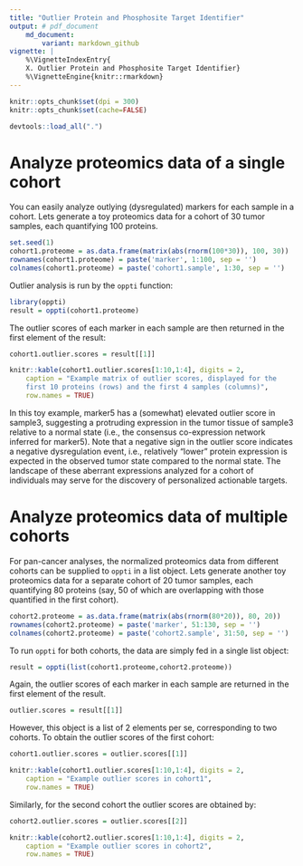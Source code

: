 ```yaml
---
title: "Outlier Protein and Phosphosite Target Identifier"
output: # pdf_document
    md_document:
        variant: markdown_github
vignette: |
    %\VignetteIndexEntry{
    X. Outlier Protein and Phosphosite Target Identifier}
    %\VignetteEngine{knitr::rmarkdown}
---
```


```r
knitr::opts_chunk$set(dpi = 300)
knitr::opts_chunk$set(cache=FALSE)
```

```r
devtools::load_all(".")
```

# Analyze proteomics data of a single cohort
You can easily analyze outlying (dysregulated) markers for each sample in a 
cohort. Lets generate a toy proteomics data for a cohort of 30 tumor samples,
each quantifying 100 proteins.
```r
set.seed(1)
cohort1.proteome = as.data.frame(matrix(abs(rnorm(100*30)), 100, 30)) 
rownames(cohort1.proteome) = paste('marker', 1:100, sep = '')
colnames(cohort1.proteome) = paste('cohort1.sample', 1:30, sep = '')
```
Outlier analysis is run by the `oppti` function:
```r
library(oppti)
result = oppti(cohort1.proteome)
```

The outlier scores of each marker in each sample are then returned in the first
element of the result:
```r
cohort1.outlier.scores = result[[1]] 
```
```r
knitr::kable(cohort1.outlier.scores[1:10,1:4], digits = 2, 
    caption = "Example matrix of outlier scores, displayed for the
    first 10 proteins (rows) and the first 4 samples (columns)",
    row.names = TRUE)
```

In this toy example, marker5 has a (somewhat) elevated outlier score in
sample3, suggesting a protruding expression in the tumor tissue of sample3
relative to a normal state (i.e., the consensus co-expression network inferred
for marker5). Note that a negative sign in the outlier score indicates a
negative dysregulation event, i.e., relatively "lower" protein expression is
expected in the observed tumor state compared to the normal state. The
landscape of these aberrant expressions analyzed for a cohort of individuals
may serve for the discovery of personalized actionable targets.

# Analyze proteomics data of multiple cohorts
For pan-cancer analyses, the normalized proteomics data from different cohorts
can be supplied to `oppti` in a list object. Lets generate another toy
proteomics data for a separate cohort of 20 tumor samples, each quantifying 80
proteins (say, 50 of which are overlapping with those quantified in the first
cohort).
```r
cohort2.proteome = as.data.frame(matrix(abs(rnorm(80*20)), 80, 20)) 
rownames(cohort2.proteome) = paste('marker', 51:130, sep = '')
colnames(cohort2.proteome) = paste('cohort2.sample', 31:50, sep = '')
```

To run `oppti` for both cohorts, the data are simply fed in a single list
object:
```r
result = oppti(list(cohort1.proteome,cohort2.proteome))
```

Again, the outlier scores of each marker in each sample are returned in the
first element of the result. 
```r
outlier.scores = result[[1]]
```

However, this object is a list of 2 elements per se, corresponding to two
cohorts. To obtain the outlier scores of the first cohort:
```r
cohort1.outlier.scores = outlier.scores[[1]]
```
```r
knitr::kable(cohort1.outlier.scores[1:10,1:4], digits = 2, 
    caption = "Example outlier scores in cohort1",
    row.names = TRUE)
```

Similarly, for the second cohort the outlier scores are obtained by:
```r
cohort2.outlier.scores = outlier.scores[[2]]
```
```r
knitr::kable(cohort2.outlier.scores[1:10,1:4], digits = 2, 
    caption = "Example outlier scores in cohort2",
    row.names = TRUE)
```
